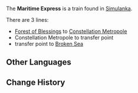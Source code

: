 {{Terminology_Infobox
|image = Maritime Express.png
|type  = Vehicles
|area  = Simulanka
|event = Summertide Scales and Tales
}}
The '''Maritime Express''' is a train found in [[Simulanka]].

There are 3 lines:
* [[Forest of Blessings]] to [[Constellation Metropole]]
* Constellation Metropole to transfer point
* transfer point to [[Broken Sea]]

==Other Languages==
{{Other Languages
|en       = Maritime Express
|zhs      = 海上列车
|zhs_rm   = 
|zht      = 海上列車
|zht_rm   = 
|zh_tl    = 
|ja       = 海上列車
|ja_rm    = Kaijou Ressha
|ja_tl    = Sea Express
|ko       = 해상 열차
|ko_rm    = 
|ko_tl    = 
|es       = Marino Express
|es_tl    = Marine Express
|fr       = Maritime Express
|ru       = Морской экспресс
|ru_tl    = Maritime Express
|th       = รถไฟเหนือทะเล
|th_rm    = 
|th_tl    = 
|vi       = Đoàn Tàu Trên Biển
|vi_tl    = 
|de       = Maritim-Express
|de_tl    = Maritime Express
|id       = Maritime Express
|pt       = Expresso Marítimo
|pt_tl    = 
|tr       = Deniz Ekspresi
|tr_tl    = 
|it       = Intercity Martime
|it_tl    = 
}}

==Change History==
{{Change History|4.8}}